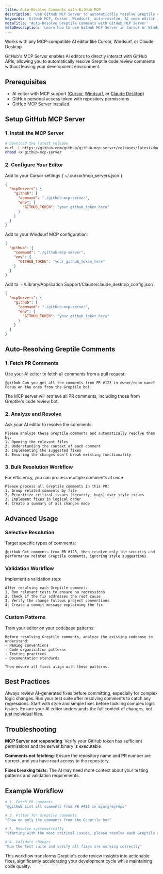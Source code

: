 ```yaml
---
title: Auto-Resolve Comments with GitHub MCP
description: 'Use GitHub MCP Server to automatically resolve Greptile code review comments in AI editors'
keywords: 'GitHub MCP, Cursor, Windsurf, auto-resolve, AI code editor, pull request comments'
metaTitle: 'Auto-Resolve Greptile Comments with GitHub MCP Server'
metaDescription: 'Learn how to use GitHub MCP Server in Cursor or Windsurf to automatically resolve Greptile code review comments'
---
```


<Note>Works with any MCP-compatible AI editor like Cursor, Windsurf, or Claude Desktop</Note>

GitHub's MCP Server enables AI editors to directly interact with GitHub APIs, allowing you to automatically resolve Greptile code review comments without leaving your development environment.

## Prerequisites

- AI editor with MCP support ([Cursor](https://cursor.sh/), [Windsurf](https://codeium.com/windsurf), or [Claude Desktop](https://claude.ai/desktop))
- GitHub personal access token with repository permissions
- [GitHub MCP Server](https://github.com/github/github-mcp-server) installed

## Setup GitHub MCP Server

### 1. Install the MCP Server

```bash
# Download the latest release
curl -L https://github.com/github/github-mcp-server/releases/latest/download/github-mcp-server-$(uname -s)-$(uname -m) -o github-mcp-server
chmod +x github-mcp-server
```

### 2. Configure Your Editor

<Tabs>
<Tab title="Cursor">
Add to your Cursor settings (`~/.cursor/mcp_servers.json`):

```json
{
  "mcpServers": {
    "github": {
      "command": "./github-mcp-server",
      "env": {
        "GITHUB_TOKEN": "your_github_token_here"
      }
    }
  }
}
```
</Tab>

<Tab title="Windsurf">
Add to your Windsurf MCP configuration:

```json
{
  "github": {
    "command": "./github-mcp-server",
    "env": {
      "GITHUB_TOKEN": "your_github_token_here"
    }
  }
}
```
</Tab>

<Tab title="Claude Desktop">
Add to `~/Library/Application Support/Claude/claude_desktop_config.json`:

```json
{
  "mcpServers": {
    "github": {
      "command": "./github-mcp-server",
      "env": {
        "GITHUB_TOKEN": "your_github_token_here"
      }
    }
  }
}
```
</Tab>
</Tabs>

## Auto-Resolving Greptile Comments

### 1. Fetch PR Comments

Use your AI editor to fetch all comments from a pull request:

```
@github Can you get all the comments from PR #123 in owner/repo-name? Focus on the ones from the Greptile bot.
```

The MCP server will retrieve all PR comments, including those from Greptile's code review bot.

### 2. Analyze and Resolve

Ask your AI editor to resolve the comments:

```
Please analyze these Greptile comments and automatically resolve them by:
1. Opening the relevant files
2. Understanding the context of each comment
3. Implementing the suggested fixes
4. Ensuring the changes don't break existing functionality
```

### 3. Bulk Resolution Workflow

For efficiency, you can process multiple comments at once:

```
Please process all Greptile comments in this PR:
1. Group related comments by file
2. Prioritize critical issues (security, bugs) over style issues
3. Implement fixes in logical order
4. Create a summary of all changes made
```

## Advanced Usage

### Selective Resolution

Target specific types of comments:

```
@github Get comments from PR #123, then resolve only the security and performance related Greptile comments, ignoring style suggestions.
```

### Validation Workflow

Implement a validation step:

```
After resolving each Greptile comment:
1. Run relevant tests to ensure no regressions
2. Check if the fix addresses the root cause
3. Verify the change follows project conventions
4. Create a commit message explaining the fix
```

### Custom Patterns

Train your editor on your codebase patterns:

```
Before resolving Greptile comments, analyze the existing codebase to understand:
- Naming conventions
- Code organization patterns  
- Testing practices
- Documentation standards

Then ensure all fixes align with these patterns.
```

## Best Practices

<Card title="Review Before Committing" icon="eye" horizontal>
Always review AI-generated fixes before committing, especially for complex logic changes.
</Card>

<Card title="Test Thoroughly" icon="flask" horizontal>
Run your test suite after resolving comments to catch any regressions.
</Card>

<Card title="Incremental Approach" icon="stairs" horizontal>
Start with style and simple fixes before tackling complex logic issues.
</Card>

<Card title="Context Awareness" icon="brain" horizontal>
Ensure your AI editor understands the full context of changes, not just individual files.
</Card>

## Troubleshooting

**MCP Server not responding**: Verify your GitHub token has sufficient permissions and the server binary is executable.

**Comments not fetching**: Ensure the repository name and PR number are correct, and you have read access to the repository.

**Fixes breaking tests**: The AI may need more context about your testing patterns and validation requirements.

## Example Workflow

```bash
# 1. Fetch PR comments
"@github List all comments from PR #456 in myorg/myrepo"

# 2. Filter for Greptile comments  
"Show me only the comments from the Greptile bot"

# 3. Resolve systematically
"Starting with the most critical issues, please resolve each Greptile comment by implementing the suggested fixes"

# 4. Validate changes
"Run the test suite and verify all fixes are working correctly"
```

This workflow transforms Greptile's code review insights into actionable fixes, significantly accelerating your development cycle while maintaining code quality. 